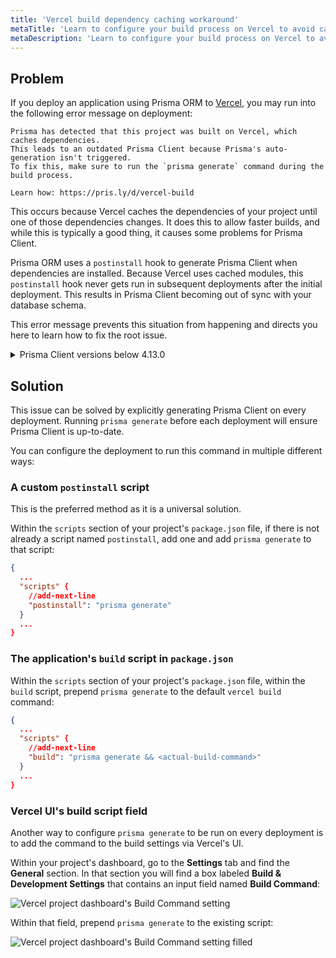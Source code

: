 ```yaml
---
title: 'Vercel build dependency caching workaround'
metaTitle: 'Learn to configure your build process on Vercel to avoid caching-related problems'
metaDescription: 'Learn to configure your build process on Vercel to avoid caching-related problems'
---
```


<TopBlock title={frontMatter.title}/>

## Problem

If you deploy an application using Prisma ORM to [Vercel](https://vercel.com/), you may run into the following error message on deployment:

```
Prisma has detected that this project was built on Vercel, which caches dependencies.
This leads to an outdated Prisma Client because Prisma's auto-generation isn't triggered.
To fix this, make sure to run the `prisma generate` command during the build process.

Learn how: https://pris.ly/d/vercel-build
```

This occurs because Vercel caches the dependencies of your project until one of those dependencies changes. It does this to allow faster builds, and while this is typically a good thing, it causes some problems for Prisma Client.

Prisma ORM uses a `postinstall` hook to generate Prisma Client when dependencies are installed. Because Vercel uses cached modules, this `postinstall` hook never gets run in subsequent deployments after the initial deployment. This results in Prisma Client becoming out of sync with your database schema.

This error message prevents this situation from happening and directs you here to learn how to fix the root issue.

<details>

<summary>Prisma Client versions below 4.13.0</summary>

On Prisma Client versions lower than 4.13.0, you may encounter error messages that look like the following:

```
// 1: When adding a field:
Unknown arg `name` in data.name for type UserCreateInput. Did you mean `nick`?

// 2: When removing a field:
Invalid `prisma.user.create()` invocation: The column `User.name` does not exist in the current database.

// 3: When a model was removed/renamed
Invalid `prisma.user.deleteMany()` invocation: The table `public.User` does not exist in the current database.

// 4: When a model was added
Cannot read properties of undefined (reading 'create')
```

The solutions described in this guide are meant to solve these problems.

</details>

## Solution

This issue can be solved by explicitly generating Prisma Client on every deployment. Running `prisma generate` before each deployment will ensure Prisma Client is up-to-date.

You can configure the deployment to run this command in multiple different ways:

### A custom `postinstall` script

<Admonition type="info">

This is the preferred method as it is a universal solution.

</Admonition>

Within the `scripts` section of your project's `package.json` file, if there is not already a script named `postinstall`, add one and add `prisma generate` to that script:

```json highlight=4;add
{
  ...
  "scripts" {
    //add-next-line
    "postinstall": "prisma generate"
  }
  ...
}
```

### The application's `build` script in `package.json`

Within the `scripts` section of your project's `package.json` file, within the `build` script, prepend `prisma generate` to the default `vercel build` command:

```json highlight=4;add
{
  ...
  "scripts" {
    //add-next-line
    "build": "prisma generate && <actual-build-command>"
  }
  ...
}
```

### Vercel UI's build script field

Another way to configure `prisma generate` to be run on every deployment is to add the command to the build settings via Vercel's UI.

Within your project's dashboard, go to the **Settings** tab and find the **General** section. In that section you will find a box labeled **Build & Development Settings** that contains an input field named **Build Command**:

![Vercel project dashboard's Build Command setting](./vercel-ui-build-command.png)

Within that field, prepend `prisma generate` to the existing script:

![Vercel project dashboard's Build Command setting filled](./vercel-ui-build-command-filled.png)
